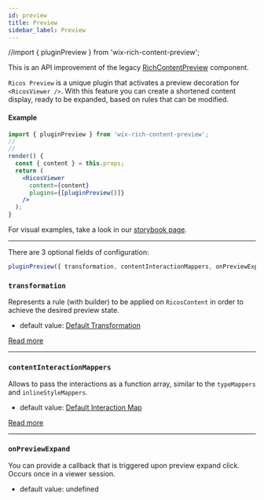 ```yaml
---
id: preview
title: Preview
sidebar_label: Preview
---
```


//import { pluginPreview } from 'wix-rich-content-preview';

This is an API improvement of the legacy [RichContentPreview](../rcp_api/RichContentPreviewAPI) component.

`Ricos Preview` is a unique plugin that activates a preview decoration for `<RicosViewer />`.
With this feature you can create a shortened content display, ready to be expanded, based on rules that can be modified.

#### Example
```jsx {9}
import { pluginPreview } from 'wix-rich-content-preview';
//
//
render() {
  const { content } = this.props;
  return (
    <RicosViewer
      content={content}
      plugins={[pluginPreview()]}
    />
  );
}
```

For visual examples, take a look in our [storybook page](http://rich-content-storybook-master.surge.sh/?path=/story/preview--rules).

----

There are 3 optional fields of configuration:
```jsx
pluginPreview({ transformation, contentInteractionMappers, onPreviewExpand })
```

### `transformation`
Represents a rule (with builder) to be applied on `RicosContent` in order to achieve the desired preview state.
- default value: [Default Transformation](https://github.com/wix-incubator/rich-content/blob/master/packages/preview/web/src/Components/default-transformation.js)

[Read more](../rcp_api/RichContentPreviewAPI#contentstatetransformation)

----
### `contentInteractionMappers`
Allows to pass the interactions as a function array, similar to the `typeMappers` and `inlineStyleMappers`.
- default value: [Default Interaction Map](https://github.com/wix-incubator/rich-content/blob/master/packages/preview/web/src/Interactions/interactionMap.js)

[Read more](../rcp_api/RichContentPreviewAPI#richcontentviewer-integration)

----
### `onPreviewExpand`
You can provide a callback that is triggered upon preview expand click. Occurs once in a viewer session.
- default value: undefined
